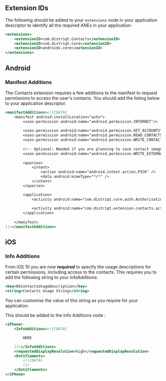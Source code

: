
## Extension IDs

The following should be added to your `extensions` node in your application descriptor to identify all the required ANEs in your application:

```xml
<extensions>
    <extensionID>com.distriqt.Contacts</extensionID>
    <extensionID>com.distriqt.Core</extensionID>
	<extensionID>androidx.core</extensionID>
</extensions>
```



## Android 

### Manifest Additions

The Contacts extension requires a few additions to the manifest to request permissions to access the user's contacts.
You should add the listing below to your application descriptor.


```xml
<manifestAdditions><![CDATA[
	<manifest android:installLocation="auto">
		<uses-permission android:name="android.permission.INTERNET"/>
			
		<uses-permission android:name="android.permission.GET_ACCOUNTS" />
		<uses-permission android:name="android.permission.READ_CONTACTS" />
		<uses-permission android:name="android.permission.WRITE_CONTACTS" />
		
		<!-- Optional: Needed if you are planning to save contact images -->
		<uses-permission android:name="android.permission.WRITE_EXTERNAL_STORAGE" />
		
		<queries>
			<intent>
				<action android:name="android.intent.action.PICK" />
				<data android:mimeType="*/*" />
			</intent>
		</queries>

		<application>
			<activity android:name="com.distriqt.core.auth.AuthorisationActivity" android:theme="@android:style/Theme.Translucent.NoTitleBar" android:exported="false" />
			
			<activity android:name="com.distriqt.extension.contacts.activities.ContactPickerActivity" android:exported="false" android:theme="@android:style/Theme.Translucent.NoTitleBar" />
		</application>
		
	</manifest>
]]></manifestAdditions>
```





## iOS 

### Info Additions

From iOS 10 you are now **required** to specify the usage descriptions for certain permissions, including
access to the contacts. This requires you to add the following string to your InfoAdditions:

```xml
<key>NSContactsUsageDescription</key>
<string>Contacts Usage String</string>
```

You can customise the value of this string as you require for your application.

This should be added to the Info Additions node :

```xml
<iPhone>
	<InfoAdditions><![CDATA[

		HERE

	]]></InfoAdditions>
	<requestedDisplayResolution>high</requestedDisplayResolution>
	<Entitlements>
		<![CDATA[
		]]>
	</Entitlements>
</iPhone>
```
